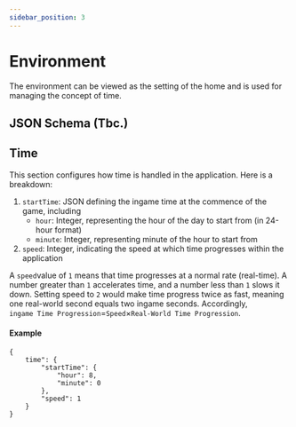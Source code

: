 ```yaml
---
sidebar_position: 3
---
```



# Environment

The environment can be viewed as the setting of the home and is used for managing the concept of time.

## JSON Schema (Tbc.)

## Time

This section configures how time is handled in the application. Here is a breakdown:

1. `startTime`: JSON defining the ingame time at the commence of the game, including
    - `hour`: Integer, representing the hour of the day to start from (in 24-hour format)
    - `minute`: Integer, representing minute of the hour to start from
2. `speed`: Integer, indicating the speed at which time progresses within the application

A `speed`value of `1` means that time progresses at a normal rate (real-time). A number greater than `1` accelerates time, and a number less than `1` slows it down. Setting speed to `2` would make time progress twice as fast, meaning one real-world second equals two ingame seconds.
Accordingly, `ingame Time Progression`=`Speed`×`Real-World Time Progression`.

#### Example

```JSON"
{
    time": {
        "startTime": {
            "hour": 8,
            "minute": 0
        },
        "speed": 1
    }
}
```